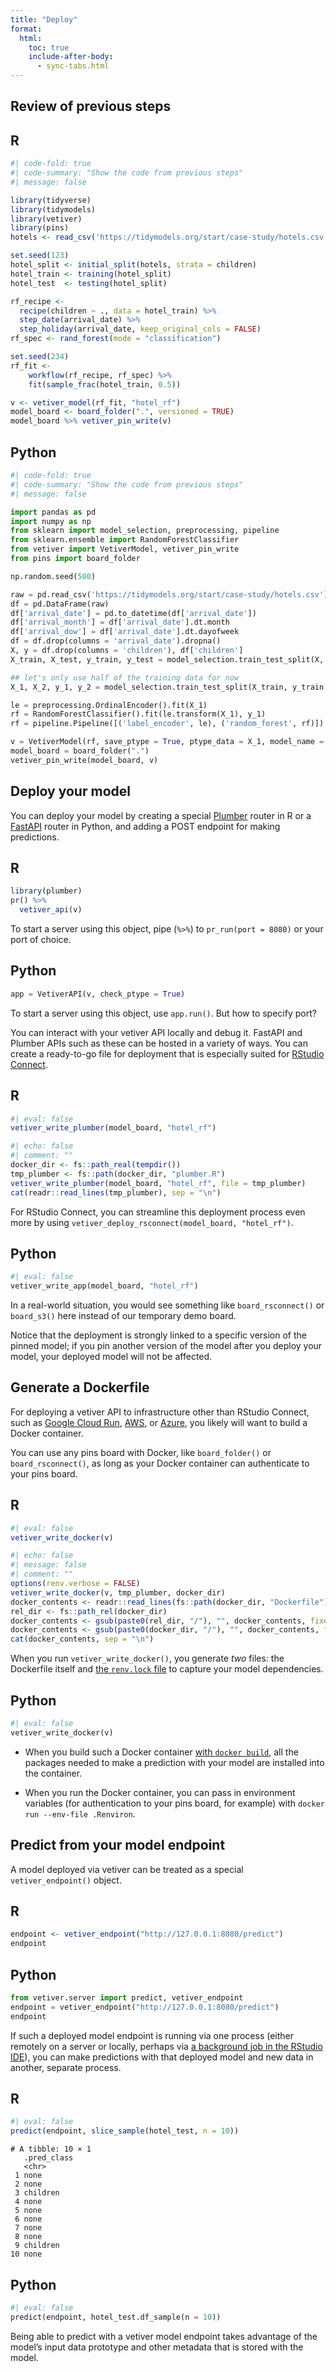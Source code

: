 ```yaml
---
title: "Deploy"
format:
  html:
    toc: true
    include-after-body:
      - sync-tabs.html
---
```



## Review of previous steps

::: panel-tabset

## R 

```r
#| code-fold: true
#| code-summary: "Show the code from previous steps"
#| message: false

library(tidyverse)
library(tidymodels)
library(vetiver)
library(pins)
hotels <- read_csv('https://tidymodels.org/start/case-study/hotels.csv')

set.seed(123)
hotel_split <- initial_split(hotels, strata = children)
hotel_train <- training(hotel_split)
hotel_test  <- testing(hotel_split)

rf_recipe <- 
  recipe(children ~ ., data = hotel_train) %>% 
  step_date(arrival_date) %>% 
  step_holiday(arrival_date, keep_original_cols = FALSE)
rf_spec <- rand_forest(mode = "classification")

set.seed(234)
rf_fit <-
    workflow(rf_recipe, rf_spec) %>%
    fit(sample_frac(hotel_train, 0.5))

v <- vetiver_model(rf_fit, "hotel_rf")
model_board <- board_folder(".", versioned = TRUE)
model_board %>% vetiver_pin_write(v)
```

## Python

```python
#| code-fold: true
#| code-summary: "Show the code from previous steps"
#| message: false

import pandas as pd
import numpy as np
from sklearn import model_selection, preprocessing, pipeline
from sklearn.ensemble import RandomForestClassifier
from vetiver import VetiverModel, vetiver_pin_write
from pins import board_folder

np.random.seed(500)

raw = pd.read_csv('https://tidymodels.org/start/case-study/hotels.csv')
df = pd.DataFrame(raw)
df['arrival_date'] = pd.to_datetime(df['arrival_date'])
df['arrival_month'] = df['arrival_date'].dt.month
df['arrival_dow'] = df['arrival_date'].dt.dayofweek
df = df.drop(columns = 'arrival_date').dropna()
X, y = df.drop(columns = 'children'), df['children']
X_train, X_test, y_train, y_test = model_selection.train_test_split(X, y, test_size = 0.25)

## let's only use half of the training data for now
X_1, X_2, y_1, y_2 = model_selection.train_test_split(X_train, y_train, test_size = 0.5)

le = preprocessing.OrdinalEncoder().fit(X_1)
rf = RandomForestClassifier().fit(le.transform(X_1), y_1)
rf = pipeline.Pipeline([('label_encoder', le), ('random_forest', rf)])

v = VetiverModel(rf, save_ptype = True, ptype_data = X_1, model_name = "hotel_rf")
model_board = board_folder(".")
vetiver_pin_write(model_board, v)
```

:::

## Deploy your model

You can deploy your model by creating a special [Plumber](https://www.rplumber.io/) router in R or a [FastAPI](https://fastapi.tiangolo.com/) router in Python, and adding a POST endpoint for making predictions.

::: panel-tabset

## R 

```r
library(plumber)
pr() %>%
  vetiver_api(v)
```

To start a server using this object, pipe (`%>%`) to `pr_run(port = 8080)` or your port of choice.

## Python

```python
app = VetiverAPI(v, check_ptype = True)
```

To start a server using this object, use `app.run()`. But how to specify port?

:::

You can interact with your vetiver API locally and debug it. FastAPI and Plumber APIs such as these can be hosted in a variety of ways. You can create a ready-to-go file for deployment that is especially suited for [RStudio Connect](https://www.rstudio.com/products/connect/).

::: panel-tabset

## R 

```r
#| eval: false
vetiver_write_plumber(model_board, "hotel_rf")
```

```r
#| echo: false
#| comment: ""
docker_dir <- fs::path_real(tempdir())
tmp_plumber <- fs::path(docker_dir, "plumber.R")
vetiver_write_plumber(model_board, "hotel_rf", file = tmp_plumber)
cat(readr::read_lines(tmp_plumber), sep = "\n")
```

For RStudio Connect, you can streamline this deployment process even more by using `vetiver_deploy_rsconnect(model_board, "hotel_rf")`.

## Python

```python
#| eval: false
vetiver_write_app(model_board, "hotel_rf")
```

:::

In a real-world situation, you would see something like `board_rsconnect()` or `board_s3()` here instead of our temporary demo board. 

::: callout-important
Notice that the deployment is strongly linked to a specific version of the pinned model; if you pin another version of the model after you deploy your model, your deployed model will not be affected.
:::

## Generate a Dockerfile

For deploying a vetiver API to infrastructure other than RStudio Connect, such as [Google Cloud Run](https://cloud.google.com/run/docs/deploying),  [AWS](https://docs.aws.amazon.com/AmazonECS/latest/userguide/create-container-image.html), or [Azure](https://docs.microsoft.com/en-us/azure/container-instances/container-instances-quickstart), you likely will want to build a Docker container. 

::: callout-note
You can use any pins board with Docker, like `board_folder()` or `board_rsconnect()`, as long as your Docker container can authenticate to your pins board.
:::


::: panel-tabset

## R 

```r
#| eval: false
vetiver_write_docker(v)
```

```r
#| echo: false
#| message: false
#| comment: ""
options(renv.verbose = FALSE)
vetiver_write_docker(v, tmp_plumber, docker_dir)
docker_contents <- readr::read_lines(fs::path(docker_dir, "Dockerfile"))
rel_dir <- fs::path_rel(docker_dir)
docker_contents <- gsub(paste0(rel_dir, "/"), "", docker_contents, fixed = TRUE)
docker_contents <- gsub(paste0(docker_dir, "/"), "", docker_contents, fixed = TRUE)
cat(docker_contents, sep = "\n")
```

When you run `vetiver_write_docker()`, you generate _two_ files: the Dockerfile itself and [the `renv.lock` file](https://rstudio.github.io/renv/articles/lockfile.html) to capture your model dependencies.

## Python

```python
#| eval: false
vetiver_write_docker(v)
```

:::

::: callout-tip
- When you build such a Docker container [with `docker build`](https://docs.docker.com/engine/reference/commandline/build/), all the packages needed to make a prediction with your model are installed into the container.


- When you run the Docker container, you can pass in environment variables (for authentication to your pins board, for example) with `docker run --env-file .Renviron`.
:::

## Predict from your model endpoint

A model deployed via vetiver can be treated as a special `vetiver_endpoint()` object.

::: panel-tabset

## R 

```r
endpoint <- vetiver_endpoint("http://127.0.0.1:8080/predict")
endpoint
```

## Python

```python
from vetiver.server import predict, vetiver_endpoint
endpoint = vetiver_endpoint("http://127.0.0.1:8080/predict")
endpoint
```

:::

If such a deployed model endpoint is running via one process (either remotely on a server or locally, perhaps via [a background job in the RStudio IDE](https://solutions.rstudio.com/r/jobs/)), you can make predictions with that deployed model and new data in another, separate process.

::: panel-tabset

## R 


```r
#| eval: false
predict(endpoint, slice_sample(hotel_test, n = 10))
```

```
# A tibble: 10 × 1
   .pred_class
   <chr>      
 1 none       
 2 none       
 3 children       
 4 none       
 5 none       
 6 none       
 7 none       
 8 none       
 9 children       
10 none     
```


## Python

```python
#| eval: false
predict(endpoint, hotel_test.df_sample(n = 10))
```

:::

Being able to predict with a vetiver model endpoint takes advantage of the model’s input data prototype and other metadata that is stored with the model.

